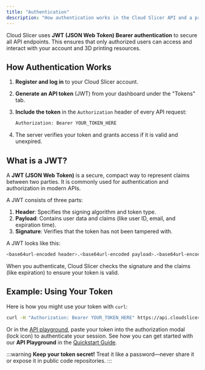```yaml
---
title: "Authentication"
description: "How authentication works in the Cloud Slicer API and a primer on JWTs."
---
```


Cloud Slicer uses **JWT (JSON Web Token) Bearer authentication** to secure all API endpoints. This ensures that only authorized users can access and interact with your account and 3D printing resources.

## How Authentication Works

1. **Register and log in** to your Cloud Slicer account.
2. **Generate an API token** (JWT) from your dashboard under the "Tokens" tab.
3. **Include the token** in the `Authorization` header of every API request:

   ```bash
   Authorization: Bearer YOUR_TOKEN_HERE
   ```

4. The server verifies your token and grants access if it is valid and unexpired.

## What is a JWT?

A **JWT (JSON Web Token)** is a secure, compact way to represent claims between two parties. It is commonly used for authentication and authorization in modern APIs.

A JWT consists of three parts:

1. **Header**: Specifies the signing algorithm and token type.
2. **Payload**: Contains user data and claims (like user ID, email, and expiration time).
3. **Signature**: Verifies that the token has not been tampered with.

A JWT looks like this:

```bash
<base64url-encoded header>.<base64url-encoded payload>.<base64url-encoded signature>
```

When you authenticate, Cloud Slicer checks the signature and the claims (like expiration) to ensure your token is valid.

## Example: Using Your Token

Here is how you might use your token with `curl`:

```bash
curl -H "Authorization: Bearer YOUR_TOKEN_HERE" https://api.cloudslicer3d.com/v1/user
```

Or in the [API playground](https://api.cloudslicer3d.com/docs), paste your token into the authorization modal (lock icon) to authenticate your session.  See how you can get started with our **API Playground** in the [Quickstart Guide](/quick-start#authenticate-with-the-api).

:::warning
**Keep your token secret!** Treat it like a password—never share it or expose it in public code repositories.
:::